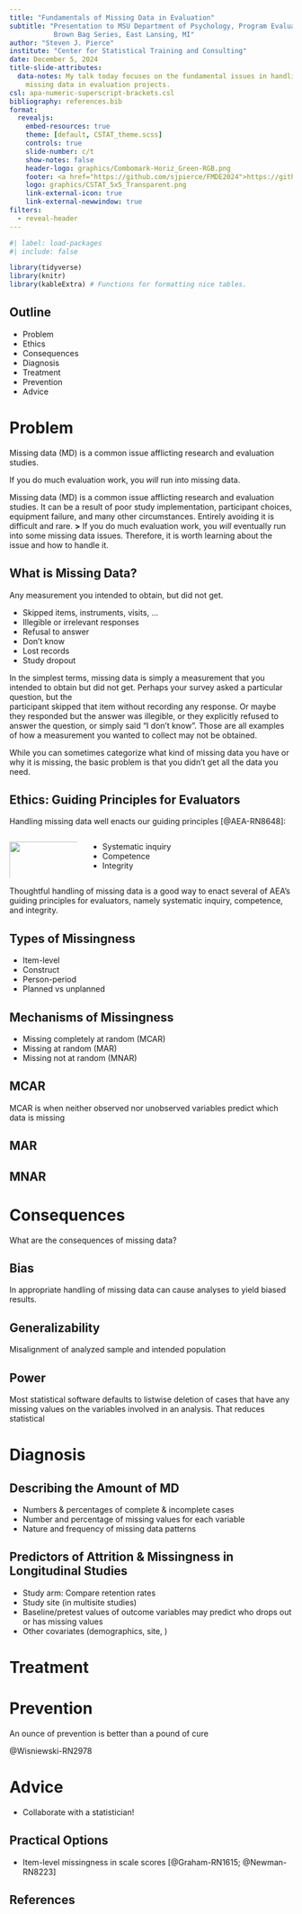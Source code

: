 ```yaml
---
title: "Fundamentals of Missing Data in Evaluation"
subtitle: "Presentation to MSU Department of Psychology, Program Evaluation
           Brown Bag Series, East Lansing, MI"
author: "Steven J. Pierce"
institute: "Center for Statistical Training and Consulting"
date: December 5, 2024
title-slide-attributes: 
  data-notes: My talk today focuses on the fundamental issues in handling 
    missing data in evaluation projects. 
csl: apa-numeric-superscript-brackets.csl
bibliography: references.bib
format: 
  revealjs:
    embed-resources: true
    theme: [default, CSTAT_theme.scss]
    controls: true
    slide-number: c/t
    show-notes: false
    header-logo: graphics/Combomark-Horiz_Green-RGB.png
    footer: <a href="https://github.com/sjpierce/FMDE2024">https://github.com/sjpierce/FMDE2024</a>
    logo: graphics/CSTAT_5x5_Transparent.png
    link-external-icon: true
    link-external-newwindow: true
filters:
  - reveal-header
---
```


```r
#| label: load-packages
#| include: false

library(tidyverse)
library(knitr)
library(kableExtra) # Functions for formatting nice tables. 
```

## Outline
* Problem
* Ethics
* Consequences
* Diagnosis
* Treatment
* Prevention
* Advice

# Problem
Missing data (MD) is a common issue afflicting research and evaluation studies. 

::: {.fragment}
:::{.callout-warning}
If you do much evaluation work, you *will* run into missing data. 
:::
:::
::: {.notes}
Missing data (MD) is a common issue afflicting research and evaluation studies.
It can be a result of poor study implementation, participant choices, equipment
failure, and many other circumstances. Entirely avoiding it is difficult and
rare. **>** If you do much evaluation work, you *will* eventually run into some 
missing data issues. Therefore, it is worth learning about the issue and how to
handle it.
::: 

## What is Missing Data?

Any measurement you intended to obtain, but did not get. 

* Skipped items, instruments, visits, ...
* Illegible or irrelevant responses
* Refusal to answer
* Don't know
* Lost records 
* Study dropout 

::: {.notes}
In the simplest terms, missing data is simply a measurement that you intended to 
obtain but did not get. Perhaps your survey asked a particular question, but the  
participant skipped that item without recording any response. Or maybe they 
responded but the answer was illegible, or they explicitly refused to answer the 
question, or simply said "I don't know". Those are all examples of how a 
measurement you wanted to collect may not be obtained. 

While you can sometimes categorize what kind of missing data you have or why it 
is missing, the basic problem is that you didn't get all the data you need. 
:::

## Ethics: Guiding Principles for Evaluators
Handling missing data well enacts our guiding principles [@AEA-RN8648]: 

:::: {.columns}

::: {.column width="25%"}
![](graphics/AEA_Logo.png){fig-alt="AEA logo." width=150% height=150%}
:::

::: {.column width="75%"}

::: {.incremental}
* Systematic inquiry
* Competence 
* Integrity 
:::

:::

::::

::: {.notes}
Thoughtful handling of missing data is a good way to enact several of AEA's 
guiding principles for evaluators, namely systematic inquiry, competence, and 
integrity.
:::

## Types of Missingness

* Item-level 
* Construct 
* Person-period 
* Planned vs unplanned

## Mechanisms of Missingness

* Missing completely at random (MCAR)
* Missing at random (MAR)
* Missing not at random (MNAR)

## MCAR
MCAR is when neither observed nor unobserved variables predict which data is missing

## MAR

## MNAR

# Consequences
What are the consequences of missing data? 

## Bias
In appropriate handling of missing data can cause analyses to yield biased 
results. 

## Generalizability
Misalignment of analyzed sample and intended population

## Power
Most statistical software defaults to listwise deletion of cases that have any 
missing values on the variables involved in an analysis. That reduces statistical


# Diagnosis

## Describing the Amount of MD

* Numbers & percentages of complete & incomplete cases 
* Number and percentage of missing values for each variable
* Nature and frequency of missing data patterns

## Predictors of Attrition & Missingness in Longitudinal Studies

* Study arm: Compare retention rates 
* Study site (in multisite studies)
* Baseline/pretest values of outcome variables may predict who drops out or has 
  missing values
* Other covariates (demographics, site, )

# Treatment

# Prevention

An ounce of prevention is better than a pound of cure

@Wisniewski-RN2978

# Advice

* Collaborate with a statistician! 

## Practical Options

* Item-level missingness in scale scores [@Graham-RN1615; @Newman-RN8223]


## References {.scrollable}

::: {#refs}
:::

